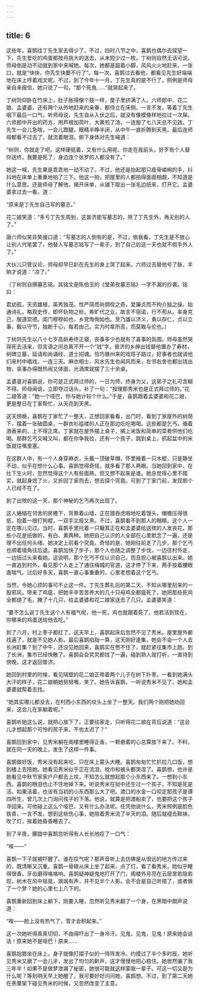 ```yaml
---
---
---
```

title: 6
---




这些年，喜鹊往丁先生家去得少了。不过，四时八节之中，喜鹊也偶尔去探望一下，先生爱吃的鸡蛋都按月挑大的送去，从未短少过一枚。丁树则自然无话可说。师母倒是动不动就到家中来喊她。每次，她都是踮着小脚，风风火火地赶来，一张口，就是“快快，你先生快要不行了”。每一次，喜鹊过去看他，都看见先生好端端地在床上哼着戏文呢。不过，到了今年十一月，丁先生真的是不行了。照例是师母亲自来报信，她只说了一句，“那个死鬼……”就哭起来了。

丁树则仰卧在竹床上，肚子胀得像个鼓一样，屋子里挤满了人。六师郎中、花二娘、孟婆婆，还有两个从外地赶来的亲眷，都侍立在床侧，一言不发，等着丁先生咽下最后一口气。听师母说，先生自从入伏之后，就没有像模像样地拉过一次屎。六师郎中开出的药方，用芦根加荷叶、大黄煎了汤，一连服了七八天总不见效。丁先生一会儿急喘，一会儿蹬腿，眼睛半睁半闭，从中午一直折腾到天黑。最后连师母都看不过去了，就流着眼泪，俯下身体对先生喊道：

“树则，你就走了吧。这样硬挺着，又有什么用呢。你走在我前头，好歹有个人替你送终，我要是死了，身边连个张罗的人都没有了。”

她这一喊，先生果是乖乖地一动不动了。不过，他还是抬起那只瘦骨嶙峋的手，抖抖地在床单上重重地拍了三下。他这一拍，把屋里的人都拍得面面相觑，不知道是什么意思。还是师母了解他，揭开床单，从铺下取出一张毛边纸来，打开它。孟婆婆拿过去一看，道：

“原来是丁先生自己写的墓志。”

花二娘笑道：“多亏丁先生周到，这普济能写墓志的，除了丁先生外，再无别的人了。”

唐六师似笑非笑接口道：“写墓志的人倒有的是，不过，依我看，丁先生是不放心让别人代笔罢了，他替人写墓志铭写了一辈子，到了自己的这一天也就不假手外人了。”

大伙儿只管议论，师母却早已趴在先生的身上哭了起来。六师过去替他号了脉，半晌才说道：“凉了。”

〔丁树则自撰墓志铭。其铭文是陈伯玉的《堂弟孜墓志铭》一字不漏的抄袭。铭曰：

君幼孤，天资雄植，英秀独茂。性严简而尚倜傥之奇，爱廉贞而不拘介独之操。始通诗礼，略观史传，即怀轨物之标，希旷代之业。故言不宿诺，行不苟从。率身克己，服道崇德。闺门穆穆如也，乡党恂恂如也。至乃雄以济义，勇以存仁，贞以立事，毅以守节，独断于心，每若由己。实为时辈所高，而莫敢与伦也。〕

丁树则先生以八十七岁高龄寿终正寝，丧事多少也就有了喜事的氛围。师母虽然哭得死去活来，但言语之间总离不开一个“钱”字。普济的乡绅出钱替他置办了寿材，树碑立墓，延请和尚诵经、道士招魂。恰巧徽州来的戏班子路过，好事者也就请他们来村中唱戏，一连三天。麻衣相士、风水先生也闻风而来，左邻右舍也都出钱出物，丧事办得既热闹又体面，光酒席就摆了三十余桌。

孟婆婆对喜鹊说，你可是正式拜过师的，一日为师，终身为父，这弟子之礼可含糊不得。师母闻说，立即夺过话头，补了一句：“按理那秀米也是正式拜过师的。”花二娘答道：“她一个哑巴，你与她计较个什么。”于是，喜鹊跟着孟婆婆和花二娘，更是整日在丁家帮忙，从天亮到天黑。

这天傍晚，喜鹊在丁家忙了一整天，正想回家看看，出门时，看到丁家屋外的树荫下，摆着一张破圆桌，一群衣衫褴褛的人正在那边吃吃喝喝。这些都是乞丐，循着酒香来的，上不得正席。丁家就在屋外摆上桌子，搁上米饭和简单的菜肴供他们吃喝。那群乞丐又喊又叫，都在你争我拉，还有一个孩子，跳到桌上，抓起盆中的米饭就往嘴里塞。

在这群人中，有一个人身穿麻衣，头戴一顶破草帽，怀里掖着一只木棍，只是静坐不动，似乎在想什么心事。喜鹊觉得奇怪，就多看了那人两眼。当她回到家中，在灶下生火时，忽然觉得这个人有些面熟，但又想不起来是谁。她总觉得心里不踏实，就起身熄了火，又折回丁家而去，想去探个究竟。可到了丁家门前，发现那个人已经不在了。

到了出殡的这一天，那个神秘的乞丐再次出现了。

这人蜷缩在邻舍的房檐下，背靠着山墙，正在狼吞虎咽地吃着馒头。帽檐压得很低，抱着一根打狗棍，一双手又瘦又黑。不过，喜鹊看不到那人的眼睛。这个人一定在哪儿见过。当时，喜鹊手里托着一只簸箕正在和孟婆婆给送殡的人发丧花，那些小花是纸做的，有白、黄两种。她把自己认识的人全部在心里默念了一遍，还是理不出任何头绪。她决定上前看个究竟。奇怪的是，她刚往前走了几步，那个乞丐也顺着墙角往后退。喜鹊加快了步子，那个人也随之调整了步伐，一边往村外走，一边扭过头来看她。这说明，那个乞丐不仅认识自己，而且担心被喜鹊认出来。她一直追到村外，看见那个人走上了通往梅城的官道，这才停了下来，两手按着腰眼直喘气。过后好多天，喜鹊一直心事重重的，心里老想着这个乞丐。

当然，令她心烦的事可不止这一件。丁先生葬礼后的第二天，不知从哪里刮来的一股邪风，带来了鸡瘟，把她辛辛苦苦养大的几十只母鸡全都瘟死了。她把那些死鸡全都煺了毛，腌了十几只，给孟婆婆和花二娘家送去了几只。孟婆婆笑道：

“要不怎么说丁先生这个人有福气呢，他一死，鸡也就跟着死了。他若活到现在，你哪来的鸡蛋送给他去吃。”

到了八月，村上枣子都红了。这天早上，喜鹊起床后忽然不见了秀米。屋里屋外都找遍了，就是不见她人影。最后喜鹊掐指一算，这天刚好逢集，她会不会一个人去长洲赶集？到了中午，还没见她回来，喜鹊实在憋不住了，就赶紧往集市上跑。到了长洲，集市已经快散了。喜鹊旮旮旯旯都找了一遍，碰到熟人就打听，一直待到傍晚，这才返回普济。

她回到村里的时候，看见隔壁的花二娘正带着两个儿子在树下扑枣。一看到她满头大汗的样子，花二娘朝她努努嘴，笑了。她告诉喜鹊，一听说秀米不见了，她和孟婆婆就帮着去找。

“她其实哪儿都没去，在村西小东西的坟头上坐了一整天。我们两个刚把她劝回来，这会儿在家躺着呢。”

喜鹊听她这么说，就把心放下了。正要往家走，只听得花二娘在背后说道：“这会儿才想起那个可怜的孩子来，不也太迟了？”

喜鹊回到家中，见秀米躺在阁楼里睡得正香，一颗悬着的心总算放下来了。不料，就在同一天的晚上，发生了这样一件事。

喜鹊做好饭，秀米没有起来吃，只在床上蒙头大睡。喜鹊匆匆忙忙扒拉几口饭，想到楼上去陪她。她看见秀米似乎正在流泪，枕巾和被头都哭湿了。喜鹊想，也许是她看见中秋节家家户户都去上坟，不知怎么就想起那个小东西来了。一想到小东西，喜鹊的眼泪也止不住地掉下来。听说秀米在狱中还生过一个孩子，不知是死是活。如果活着，也该有当初的小东西那么大了吧。渡口的水金一口咬定那孩子是谭四所生，曾几次上门询问孩子的下落。他说，就算是把渡船卖了，也要把这个孩子寻回来。可他碰上这么个哑巴，又有什么办法呢。任凭他说什么，秀米照例是脸色铁青，一言不发。想到这些伤心事，她陪着秀米流了半天的泪。随后就褪去鞋袜，吹了灯，挨着她昏昏睡去了。

到了半夜，朦胧中喜鹊忽听得有人长长地叹了一口气：

“唉——”

喜鹊一下子就被吓醒了。谁在叹气呢？那声音听上去仿佛是从很远的地方传过来的，既清晰又沉重。喜鹊一骨碌从床上坐了起来，点了灯，看了看秀米，她似乎睡得很香，牙齿磨得咯咯响。喜鹊疑神疑鬼地打开了门，阁楼外月亮在云层里若隐若现，树木在风中摇晃，飒飒有声，并不见半个人影。会不会是自己听错了，或者做了一个梦？她的心里七上八下的。

喜鹊重新回到床上躺下，刚要入睡，忽然听见秀米翻了一个身，在黑暗中朗声说道：

“唉——脸上没有热气了，雪才会积起来。”

这一次她听得真真切切，不由得吓出了一身冷汗。见鬼，见鬼，见鬼！原来她会说话！原来她不是哑巴！原来……

喜鹊抱膝坐在床上，身子就像打摆子似的一阵阵发冷。约摸过了半个多时辰，她听见秀米又磨了一会儿牙，发出了均匀的鼾声，这才慢慢地把心稳住。她居然骗了我三年半！如果不是做梦泄漏了秘密，她很可能就这样蒙我一辈子。可这一切又是为什么呢？等到明天早上她醒了，我可要好好问问她，喜鹊想。不过，到了第二天她在荼䕷架下碰见秀米的时候，又忽然改变了主意。